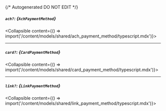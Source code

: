 {/* Autogenerated DO NOT EDIT  */}

##### `ach?`: *{`AchPaymentMethod`}*
<Collapsible content={() => import('/content/models/shared/ach_payment_method/typescript.mdx')}>
</Collapsible>

---
##### `card?`: *{`CardPaymentMethod`}*
<Collapsible content={() => import('/content/models/shared/card_payment_method/typescript.mdx')}>
</Collapsible>

---
##### `link?`: *{`LinkPaymentMethod`}*
<Collapsible content={() => import('/content/models/shared/link_payment_method/typescript.mdx')}>
</Collapsible>

